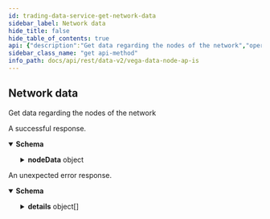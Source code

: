 ```yaml
---
id: trading-data-service-get-network-data
sidebar_label: Network data
hide_title: false
hide_table_of_contents: true
api: {"description":"Get data regarding the nodes of the network","operationId":"TradingDataService_GetNetworkData","responses":{"200":{"description":"A successful response.","content":{"application/json":{"schema":{"type":"object","properties":{"nodeData":{"type":"object","properties":{"stakedTotal":{"type":"string","title":"Total staked amount across all nodes"},"totalNodes":{"type":"integer","format":"int64","title":"Total number of nodes"},"inactiveNodes":{"type":"integer","format":"int64","title":"Number of inactive nodes"},"validatingNodes":{"type":"integer","format":"int64","title":"Number of nodes validating"},"uptime":{"type":"number","format":"float","title":"Total uptime for all epochs across all nodes"}}}}}}}},"default":{"description":"An unexpected error response.","content":{"application/json":{"schema":{"type":"object","properties":{"code":{"type":"integer","format":"int32"},"message":{"type":"string"},"details":{"type":"array","items":{"type":"object","properties":{"@type":{"type":"string"}},"additionalProperties":{}}}}}}}}},"tags":["TradingDataService"],"method":"get","path":"/api/v2/network/data","servers":[{"url":"http://lb.testnet.vega.xyz/datanode/rest"},{"url":"https://lb.testnet.vega.xyz/datanode/rest"}],"info":{"title":"Vega data node APIs","version":"0.55.0"},"postman":{"name":"Network data","description":{"content":"Get data regarding the nodes of the network","type":"text/plain"},"url":{"path":["api","v2","network","data"],"host":["{{baseUrl}}"],"query":[],"variable":[]},"header":[{"key":"Accept","value":"application/json"}],"method":"GET"}}
sidebar_class_name: "get api-method"
info_path: docs/api/rest/data-v2/vega-data-node-ap-is
---
```



## Network data



Get data regarding the nodes of the network

<div><ApiTabs><TabItem label={"200"} value={"200"}><div>

A successful response.

</div><div><MimeTabs groupId={"mime-type"}><TabItem label={"application/json"} value={"application/json"}><SchemaTabs groupId={"schema-tabs"}><TabItem label={"Schema"} value={"Schema"}><details style={{}} data-collapsed={false} open={true}><summary style={{"textAlign":"left"}}><strong>Schema</strong></summary><div style={{"textAlign":"left","marginLeft":"1rem"}}></div><ul style={{"marginLeft":"1rem"}}><SchemaItem collapsible={true} className={"schemaItem"}><details style={{}}><summary style={{}}><strong>nodeData</strong><span style={{"opacity":"0.6"}}> object</span></summary><div style={{"marginLeft":"1rem"}}><SchemaItem collapsible={false} name={"stakedTotal"} required={false} schemaDescription={undefined} schemaName={"Total staked amount across all nodes"} qualifierMessage={undefined} defaultValue={undefined}></SchemaItem><SchemaItem collapsible={false} name={"totalNodes"} required={false} schemaDescription={undefined} schemaName={"int64"} qualifierMessage={undefined} defaultValue={undefined}></SchemaItem><SchemaItem collapsible={false} name={"inactiveNodes"} required={false} schemaDescription={undefined} schemaName={"int64"} qualifierMessage={undefined} defaultValue={undefined}></SchemaItem><SchemaItem collapsible={false} name={"validatingNodes"} required={false} schemaDescription={undefined} schemaName={"int64"} qualifierMessage={undefined} defaultValue={undefined}></SchemaItem><SchemaItem collapsible={false} name={"uptime"} required={false} schemaDescription={undefined} schemaName={"float"} qualifierMessage={undefined} defaultValue={undefined}></SchemaItem></div></details></SchemaItem></ul></details></TabItem><TabItem label={"Example (from schema)"} value={"Example (from schema)"}><ResponseSamples responseExample={"{\n  \"nodeData\": {\n    \"stakedTotal\": \"string\",\n    \"totalNodes\": 0,\n    \"inactiveNodes\": 0,\n    \"validatingNodes\": 0,\n    \"uptime\": 0\n  }\n}"} language={"json"}></ResponseSamples></TabItem></SchemaTabs></TabItem></MimeTabs></div></TabItem><TabItem label={"default"} value={"default"}><div>

An unexpected error response.

</div><div><MimeTabs groupId={"mime-type"}><TabItem label={"application/json"} value={"application/json"}><SchemaTabs groupId={"schema-tabs"}><TabItem label={"Schema"} value={"Schema"}><details style={{}} data-collapsed={false} open={true}><summary style={{"textAlign":"left"}}><strong>Schema</strong></summary><div style={{"textAlign":"left","marginLeft":"1rem"}}></div><ul style={{"marginLeft":"1rem"}}><SchemaItem collapsible={false} name={"code"} required={false} schemaDescription={undefined} schemaName={"int32"} qualifierMessage={undefined} defaultValue={undefined}></SchemaItem><SchemaItem collapsible={false} name={"message"} required={false} schemaDescription={undefined} schemaName={"string"} qualifierMessage={undefined} defaultValue={undefined}></SchemaItem><SchemaItem collapsible={true} className={"schemaItem"}><details style={{}}><summary style={{}}><strong>details</strong><span style={{"opacity":"0.6"}}> object[]</span></summary><div style={{"marginLeft":"1rem"}}><SchemaItem collapsible={false} name={"@type"} required={false} schemaDescription={undefined} schemaName={"string"} qualifierMessage={undefined} defaultValue={undefined}></SchemaItem></div></details></SchemaItem></ul></details></TabItem><TabItem label={"Example (from schema)"} value={"Example (from schema)"}><ResponseSamples responseExample={"{\n  \"code\": 0,\n  \"message\": \"string\",\n  \"details\": [\n    {\n      \"@type\": \"string\"\n    }\n  ]\n}"} language={"json"}></ResponseSamples></TabItem></SchemaTabs></TabItem></MimeTabs></div></TabItem></ApiTabs></div>
      